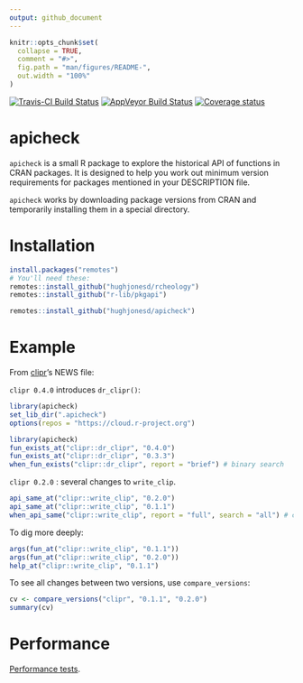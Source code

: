 ```yaml
---
output: github_document
---
```


<!-- README.md is generated from README.Rmd. Please edit that file -->

```r
knitr::opts_chunk$set(
  collapse = TRUE,
  comment = "#>",
  fig.path = "man/figures/README-",
  out.width = "100%"
)
```


[![Travis-CI Build Status](https://travis-ci.org/hughjonesd/apicheck.svg?branch=master)](https://travis-ci.org/hughjonesd/apicheck)
[![AppVeyor Build Status](https://ci.appveyor.com/api/projects/status/github/hughjonesd/apicheck?branch=master&svg=true)](https://ci.appveyor.com/project/hughjonesd/apicheck)
[![Coverage status](https://codecov.io/gh/hughjonesd/apicheck/branch/master/graph/badge.svg)](https://codecov.io/github/hughjonesd/apicheck?branch=master)

# apicheck

`apicheck` is a small R package to explore the historical API of functions in CRAN packages.
It is designed to help you work out minimum version requirements for packages mentioned in your DESCRIPTION file.

`apicheck` works by downloading package versions from CRAN and temporarily installing them in a special directory. 

# Installation

```r
install.packages("remotes") 
# You'll need these:
remotes::install_github("hughjonesd/rcheology")
remotes::install_github("r-lib/pkgapi")

remotes::install_github("hughjonesd/apicheck")
```


# Example

From [clipr](https://github.com/mdlincoln/clipr/)'s NEWS file:

`clipr 0.4.0` introduces `dr_clipr()`:

```r
library(apicheck)
set_lib_dir(".apicheck")
options(repos = "https://cloud.r-project.org")
```

```r
library(apicheck)
fun_exists_at("clipr::dr_clipr", "0.4.0")
fun_exists_at("clipr::dr_clipr", "0.3.3")
when_fun_exists("clipr::dr_clipr", report = "brief") # binary search
```

`clipr 0.2.0` : several changes to `write_clip`.

```r

api_same_at("clipr::write_clip", "0.2.0")
api_same_at("clipr::write_clip", "0.1.1")
when_api_same("clipr::write_clip", report = "full", search = "all") # check all versions
```

To dig more deeply:

```r
args(fun_at("clipr::write_clip", "0.1.1"))
args(fun_at("clipr::write_clip", "0.2.0"))
help_at("clipr::write_clip", "0.1.1") 
```


To see all changes between two versions, use `compare_versions`:

```r
cv <- compare_versions("clipr", "0.1.1", "0.2.0")
summary(cv)
```

# Performance

[Performance tests](https://hughjonesd.github.io/apicheck/performance2.html).
